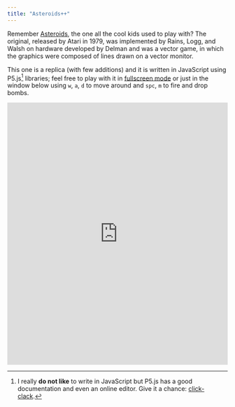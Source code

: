 ```yaml
---
title: "Asteroids++"
---
```





Remember [Asteroids](https://en.wikipedia.org/wiki/Asteroids_%28video_game%29), the one all the cool kids used to play with? The original, released by Atari in 1979, was implemented by Rains, Logg, and Walsh on hardware developed by Delman and was a vector game, in which the graphics were composed of lines drawn on a vector monitor.

This one is a replica (with few additions) and it is written in JavaScript using P5.js[^1] libraries; feel free to play with it in [fullscreen mode](https://matteogiorgi.github.io/asteroids_plus_plus/src) or just in the window below using `w`, `a`, `d` to move around and `spc`, `m` to fire and drop bombs.

<p align="center">
  <embed src="https://matteogiorgi.github.io/asteroids_plus_plus/src" width="100%" height="600px"></embed>
</p>




[^1]: I really **do not like** to write in JavaScript but P5.js has a good documentation and even an online editor. Give it a chance: [click-clack](https://p5js.org/).

